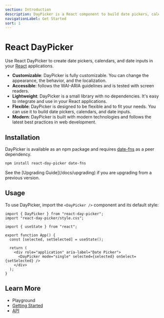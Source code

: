 ```yaml
---
section: Introduction
description: DayPicker is a React component to build date pickers, calendars, and date inputs for web applications.
navigationLabel: Get Started
sort: 1
---
```


# React DayPicker

<Flex justify="center" mb="8" mt="-2">
  <Card size="3">
    <Examples.Start />
  </Card>
</Flex>

Use React DayPicker to create date pickers, calendars, and date inputs in your [React](https://react.dev) applications.

- **Customizable**: DayPicker is fully customizable. You can change the appearance, the behavior, and the localization.
- **Accessible**: follows the WAI-ARIA guidelines and is tested with screen readers.
- **Lightweight**: DayPicker is a small library with no dependencies. It's easy to integrate and use in your React applications.
- **Flexible**: DayPicker is designed to be flexible and to fit your needs. You can use it to build date pickers, calendars, and date inputs.
- **Modern**: DayPicker is built with modern technologies and follows the latest best practices in web development.

## Installation

DayPicker is available as an npm package and requires [date-fns](https://date-fns.org) as a peer dependency.

```sh
npm install react-day-picker date-fns
```

<Callout icon="info">
  See the [Upgrading Guide](/docs/upgrading) if you are upgrading from a
  previous version.
</Callout>

## Usage

To use DayPicker, import the `<DayPicker />` component and its default style:

```tsx title="App.jsx" caption="render:Start"
import { DayPicker } from "react-day-picker";
import "react-day-picker/style.css";

import { useState } from "react";

export function App() {
  const [selected, setSelected] = useState();

  return (
    <div role="application" aria-label="Date Picker">
      <DayPicker mode="single" selected={selected} onSelect={setSelected} />
    </div>
  );
}
```

## Learn More

- Playground
- [Getting Started](/docs/getting-started)
- [API](/docs/api)
